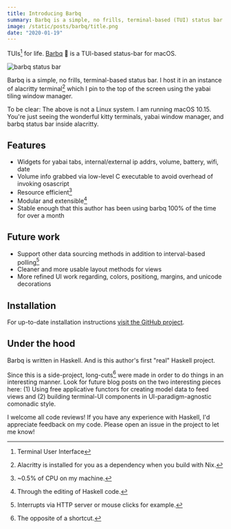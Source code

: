 ```yaml
---
title: Introducing Barbq
summary: Barbq is a simple, no frills, terminal-based (TUI) status bar for macOS
image: /static/posts/barbq/title.png
date: "2020-01-19"
---
```


TUIs[^1] for life. [Barbq](https://github.com/bkase/barbq) 🍖 is a TUI-based status-bar for macOS.

![barbq status bar](/static/posts/barbq/barbq.png)

Barbq is a simple, no frills, terminal-based status bar. I host it in an instance of alacritty terminal[^2] which I pin to the top of the screen using the yabai tiling window manager.

To be clear: The above is not a Linux system. I am running macOS 10.15. You're just seeing the wonderful kitty terminals, yabai window manager, and barbq status bar inside alacritty.

## Features

* Widgets for yabai tabs, internal/external ip addrs, volume, battery, wifi, date
* Volume info grabbed via low-level C executable to avoid overhead of invoking osascript
* Resource efficient[^3]
* Modular and extensible[^4]
* Stable enough that this author has been using barbq 100% of the time for over a month

## Future work

* Support other data sourcing methods in addition to interval-based polling[^5]
* Cleaner and more usable layout methods for views
* More refined UI work regarding, colors, positiong, margins, and unicode decorations

## Installation

For up-to-date installation instructions [visit the GitHub project](https://github.com/bkase/barbq).

## Under the hood

Barbq is written in Haskell. And is this author's first "real" Haskell project.

Since this is a side-project, long-cuts[^6] were made in order to do things in an interesting manner. Look for future blog posts on the two interesting pieces here: (1) Using free applicative functors for creating model data to feed views and (2) building terminal-UI components in UI-paradigm-agnostic comonadic style.

I welcome all code reviews! If you have any experience with Haskell, I'd appreciate feedback on my code. Please open an issue in the project to let me know!

[^1]: Terminal User Interface
[^2]: Alacritty is installed for you as a dependency when you build with Nix.
[^3]: ~0.5% of CPU on my machine.
[^4]: Through the editing of Haskell code.
[^5]: Interrupts via HTTP server or mouse clicks for example.
[^6]: The opposite of a shortcut.

